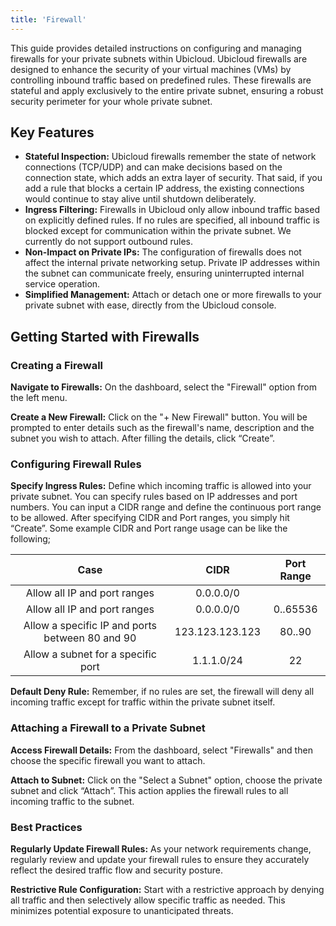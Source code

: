 ```yaml
---
title: 'Firewall'
---
```



This guide provides detailed instructions on configuring and managing firewalls for your private subnets within Ubicloud. Ubicloud firewalls are designed to enhance the security of your virtual machines (VMs) by controlling inbound traffic based on predefined rules. These firewalls are stateful and apply exclusively to the entire private subnet, ensuring a robust security perimeter for your whole private subnet.

## Key Features

- **Stateful Inspection:** Ubicloud firewalls remember the state of network connections (TCP/UDP) and can make decisions based on the connection state, which adds an extra layer of security. That said, if you add a rule that blocks a certain IP address, the existing connections would continue to stay alive until shutdown deliberately.
- **Ingress Filtering:** Firewalls in Ubicloud only allow inbound traffic based on explicitly defined rules. If no rules are specified, all inbound traffic is blocked except for communication within the private subnet. We currently do not support outbound rules.
- **Non-Impact on Private IPs:** The configuration of firewalls does not affect the internal private networking setup. Private IP addresses within the subnet can communicate freely, ensuring uninterrupted internal service operation.
- **Simplified Management:** Attach or detach one or more firewalls to your private subnet with ease, directly from the Ubicloud console.

## Getting Started with Firewalls

### Creating a Firewall

**Navigate to Firewalls:** On the dashboard, select the "Firewall" option from the left menu.

**Create a New Firewall:** Click on the "+ New Firewall" button. You will be prompted to enter details such as the firewall's name, description and the subnet you wish to attach. After filling the details, click “Create”.

### Configuring Firewall Rules

**Specify Ingress Rules:** Define which incoming traffic is allowed into your private subnet. You can specify rules based on IP addresses and port numbers. You can input a CIDR range and define the continuous port range to be allowed. After specifying CIDR and Port ranges, you simply hit “Create”. Some example CIDR and Port range usage can be like the following;

|                       Case                      |       CIDR      | Port Range |
|:-----------------------------------------------:|:---------------:|:----------:|
| Allow all IP and port ranges                    | 0.0.0.0/0       |            |
| Allow all IP and port ranges                    | 0.0.0.0/0       | 0..65536   |
| Allow a specific IP and ports between 80 and 90 | 123.123.123.123 | 80..90     |
| Allow a subnet for a specific port              | 1.1.1.0/24      | 22         |

**Default Deny Rule:** Remember, if no rules are set, the firewall will deny all incoming traffic except for traffic within the private subnet itself.

### Attaching a Firewall to a Private Subnet

**Access Firewall Details:** From the dashboard, select "Firewalls" and then choose the specific firewall you want to attach.

**Attach to Subnet:** Click on the "Select a Subnet" option, choose the private subnet and click “Attach”. This action applies the firewall rules to all incoming traffic to the subnet.

### Best Practices

**Regularly Update Firewall Rules:** As your network requirements change, regularly review and update your firewall rules to ensure they accurately reflect the desired traffic flow and security posture.

**‍Restrictive Rule Configuration:** Start with a restrictive approach by denying all traffic and then selectively allow specific traffic as needed. This minimizes potential exposure to unanticipated threats.